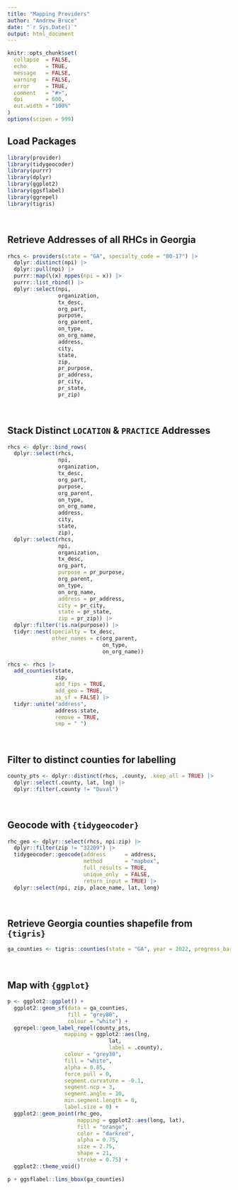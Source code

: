 ```yaml
---
title: "Mapping Providers"
author: "Andrew Bruce"
date: "`r Sys.Date()`"
output: html_document
---
```


```r
knitr::opts_chunk$set(
  collapse  = FALSE,
  echo      = TRUE, 
  message   = FALSE, 
  warning   = FALSE,
  error     = TRUE,
  comment   = "#>",
  dpi       = 600, 
  out.width = "100%"
)
options(scipen = 999)
```


## Load Packages

```r
library(provider)
library(tidygeocoder)
library(purrr)
library(dplyr)
library(ggplot2)
library(ggsflabel)
library(ggrepel)
library(tigris)
```

<br>

## Retrieve Addresses of all RHCs in Georgia

```r
rhcs <- providers(state = "GA", specialty_code = "00-17") |> 
  dplyr::distinct(npi) |> 
  dplyr::pull(npi) |> 
  purrr::map(\(x) nppes(npi = x)) |>
  purrr::list_rbind() |> 
  dplyr::select(npi,
                organization, 
                tx_desc,
                org_part,
                purpose,
                org_parent,
                on_type,
                on_org_name,
                address, 
                city, 
                state, 
                zip,
                pr_purpose, 
                pr_address, 
                pr_city, 
                pr_state, 
                pr_zip)
```

<br>

## Stack Distinct `LOCATION` & `PRACTICE` Addresses

```r
rhcs <- dplyr::bind_rows(
  dplyr::select(rhcs, 
                npi,
                organization, 
                tx_desc,
                org_part,
                purpose,
                org_parent,
                on_type,
                on_org_name,
                address, 
                city, 
                state, 
                zip),
  dplyr::select(rhcs, 
                npi, 
                organization, 
                tx_desc,
                org_part,
                purpose = pr_purpose, 
                org_parent,
                on_type,
                on_org_name,
                address = pr_address, 
                city = pr_city, 
                state = pr_state, 
                zip = pr_zip)) |> 
  dplyr::filter(!is.na(purpose)) |> 
  tidyr::nest(specialty = tx_desc, 
              other_names = c(org_parent, 
                              on_type, 
                              on_org_name))

rhcs <- rhcs |> 
  add_counties(state, 
               zip, 
               add_fips = TRUE,
               add_geo = TRUE,
               as_sf = FALSE) |> 
  tidyr::unite("address", 
               address:state, 
               remove = TRUE, 
               sep = " ")
```

<br>

## Filter to distinct counties for labelling

```r
county_pts <- dplyr::distinct(rhcs, .county, .keep_all = TRUE) |> 
  dplyr::select(.county, lat, lng) |> 
  dplyr::filter(.county != "Duval")
```

<br>

## Geocode with `{tidygeocoder}`

```r
rhc_geo <- dplyr::select(rhcs, npi:zip) |> 
  dplyr::filter(zip != "32209") |> 
  tidygeocoder::geocode(address      = address, 
                        method       = "mapbox", 
                        full_results = TRUE, 
                        unique_only  = FALSE, 
                        return_input = TRUE) |> 
  dplyr::select(npi, zip, place_name, lat, long)
```

<br>

## Retrieve Georgia counties shapefile from `{tigris}`

```r
ga_counties <- tigris::counties(state = "GA", year = 2022, progress_bar = FALSE)
```

<br>

## Map with `{ggplot}`

```r
p <- ggplot2::ggplot() + 
  ggplot2::geom_sf(data = ga_counties, 
                   fill = "grey80", 
                   colour = "white") +
  ggrepel::geom_label_repel(county_pts,
                  mapping = ggplot2::aes(lng, 
                                lat, 
                                label = .county),
                  colour = "grey30",
                  fill = "white",
                  alpha = 0.85,
                  force_pull = 0,
                  segment.curvature = -0.1,
                  segment.ncp = 3,
                  segment.angle = 10,
                  min.segment.length = 0,
                  label.size = 0) +
  ggplot2::geom_point(rhc_geo, 
                      mapping = ggplot2::aes(long, lat), 
                      fill = "orange", 
                      color = "darkred", 
                      alpha = 0.75, 
                      size = 2.75, 
                      shape = 21, 
                      stroke = 0.75) +
  ggplot2::theme_void()

p + ggsflabel::lims_bbox(ga_counties)
```




